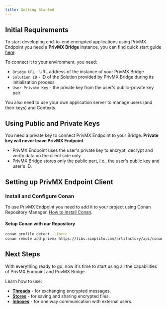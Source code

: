 ```yaml
---
title: Getting Started 
---
```


## Initial Requirements

To start developing end-to-end encrypted applications using PrivMX Endpoint you need a **PrivMX Bridge** instance, you can find quick start guide [here](../start/quick-start).

To connect it to your environment, you need:
  - `Bridge URL` - URL address of the instance of your PrivMX Bridge
  - `Solution ID` - ID of the Solution provided by PrivMX Bridge during its initialization process
  - `User Private Key` - the private key from the user's public-private key pair

You also need to use your own application server to manage users (and their keys) and Contexts.

## Using Public and Private Keys
You need a private key to connect PrivMX Endpoint to your Bridge. **Private key will never leave PrivMX Endpoint**.
- PrivMX Endpoint uses the user's private key to encrypt, decrypt and verify data on the client side only.
- PrivMX Bridge stores only the public part, i.e., the user's public key and user's ID.

## Setting up PrivMX Endpoint Client

### Install and Configure Conan
To use PrivMX Endpoint you need to add it to your project using Conan Repository Manager. 
[How to install Conan](https://docs.conan.io/2/installation.html).

#### Setup Conan with our Repository
```bash
conan profile detect --force
conan remote add privmx https://libs.simplito.com/artifactory/api/conan/privmx
```
## Next Steps

With everything ready to go, now it's time to start using all the capabilities of PrivMX Endpoint and PrivMX Bridge.

Learn how to use:

-   [**Threads**](../start/threads/overview) - for exchanging encrypted messages.
-   [**Stores**](../start/stores/overview) - for saving and sharing encrypted files.
-   [**Inboxes**](../start/inboxes/overview) - for one way communication with external users.

